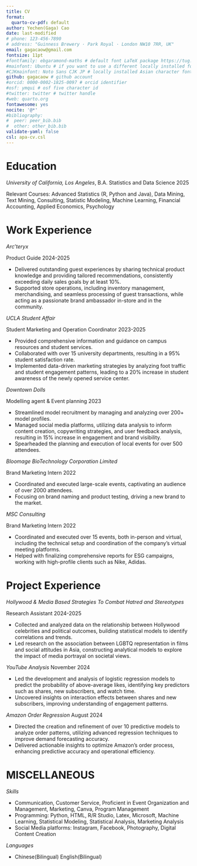 ```yaml
---
title: CV
format:
  quarto-cv-pdf: default
author: Yechen(Gaga) Cao
date: last-modified
# phone: 123-456-7890
# address: "Guinness Brewery · Park Royal · London NW10 7RR, UK"
email: gagacaow@gmail.com
fontsize: 11pt
#fontfamily: ebgaramond-maths # default font LaTeX package https://tug.org/FontCatalogue/about.html
#mainfont: Ubuntu # if you want to use a different locally installed font
#CJKmainfont: Noto Sans CJK JP # locally installed Asian character font, must use with xelatex
github: gagacaow # github account
#orcid: 0000-0002-1825-0097 # orcid identifier
#osf: ymqui # osf five character id
#twitter: twitter # twitter handle
#web: quarto.org
fontawesome: yes
nocite: '@*'
#bibliography: 
#  peer: peer_bib.bib
#  other: other_bib.bib
validate-yaml: false
csl: apa-cv.csl
---
```


# Education 
*University of California, Los Angeles*, B.A. Statistics and Data Science \hfill 2025

Relevant Courses: Advanced Statistics (R, Python and Java), Data Mining, Text Mining, Consulting, Statistic Modeling, Machine Learning, Financial Accounting, Applied Economics, Psychology


# Work Experience

*Arc'teryx*

Product Guide \hfill 2024-2025

- Delivered outstanding guest experiences by sharing technical product knowledge and providing tailored recommendations, consistently exceeding daily sales goals by at least 10%. 
- Supported store operations, including inventory management, merchandising, and seamless processing of guest transactions, while acting as a passionate brand ambassador in-store and in the community.

*UCLA Student Affair*

Student Marketing and Operation Coordinator \hfill 2023-2025

- Provided comprehensive information and guidance on campus resources and student services.
- Collaborated with over 15 university departments, resulting in a 95% student satisfaction rate.
- Implemented data-driven marketing strategies by analyzing foot traffic and student engagement patterns, leading to a 20% increase in student awareness of the newly opened service center.

*Downtown Dolls*

Modelling agent & Event planning \hfill 2023

- Streamlined model recruitment by managing and analyzing over 200+ model profiles.
- Managed social media platforms, utilizing data analysis to inform content creation, copywriting strategies, and user feedback analysis, resulting in 15% increase in engagement and brand visibility.
- Spearheaded the planning and execution of local events for over 500 attendees.

*Bloomage BioTechnology Corporation Limited*

Brand Marketing Intern  \hfill 2022

- Coordinated and executed large-scale events, captivating an audience of over 2000 attendees.
- Focusing on brand naming and product testing, driving a new brand to the market.

*MSC Consulting* 

Brand Marketing Intern \hfill 2022

- Coordinated and executed over 15 events, both in-person and virtual, including the technical setup and coordination of the company's virtual meeting platforms.
- Helped with finalizing comprehensive reports for ESG campaigns, working with high-profile clients such as Nike, Adidas.

\newpage

# Project Experience 

*Hollywood & Media Based Strategies To Combat Hatred and Stereotypes* 

Research Assistant  \hfill 2024-2025

- Collected and analyzed data on the relationship between Hollywood celebrities and political outcomes, building statistical models to identify correlations and trends.
- Led research on the association between LGBTQ representation in films and social attitudes in Asia, constructing analytical models to explore the impact of media portrayal on societal views.

*YouTube Analysis*  \hfill November 2024

- Led the development and analysis of logistic regression models to predict the probability of above-average likes, identifying key predictors such as shares, new subscribers, and watch time.
- Uncovered insights on interaction effects between shares and new subscribers, improving understanding of engagement patterns.

*Amazon Order Regression*   \hfill August 2024

- Directed the creation and refinement of over 10 predictive models to analyze order patterns, utilizing advanced regression techniques to improve demand forecasting accuracy.
- Delivered actionable insights to optimize Amazon's order process, enhancing predictive accuracy and operational efficiency.


# MISCELLANEOUS

*Skills* 

- Communication, Customer Service, Proficient in Event Organization and Management, Marketing, Canva, Program Management
- Programming: Python, HTML, R/R Studio, Latex, Microsoft, Machine Learning, Statistical Modeling, Statistical Analysis, Marketing Analysis   
- Social Media platforms: Instagram, Facebook, Photography, Digital Content Creation

*Languages*

- Chinese(Bilingual) English(Bilingual)
